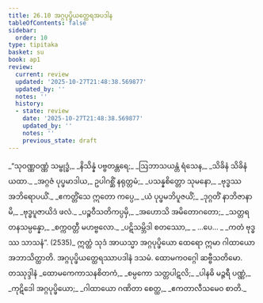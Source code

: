 ```yaml
---
title: 26.10 အဂ္ဂပုပ္ဖိယတ္ထေရအပဒါန
tableOfContents: false
sidebar:
  order: 10
type: tipitaka
basket: su
book: ap1
review:
  current: review
  updated: '2025-10-27T21:48:38.569877'
  updated_by: ''
  notes: ''
  history:
  - state: review
    date: '2025-10-27T21:48:38.569877'
    updated_by: ''
    notes: ''
    previous_state: draft
---
```



<ReviewStatus review={frontmatter.review} showDetails={true} />

<HypothesisAnnotation frontmatter={frontmatter} />

<DynamicBreadcrumb />

<Division number="37" book="ap1" e="ch" v="20" p="259">

<Paragraph number="3148" type="verses" book="ap1">
_“သုဝဏ္ဏဝဏ္ဏံ သမ္ဗုဒ္ဓံ,_  
_နိသိန္နံ ပဗ္ဗတန္တရေ;_  
_ဩဘာသယန္တံ ရံသေန,_  
_သိခိနံ သိခိနံ ယထာ._  

</Paragraph>

</Division>
<Division number="38" book="ap1" e="ch" v="20" p="259">

<Paragraph number="3149" type="verses" book="ap1">
_အဂ္ဂဇံ ပုပ္ဖမာဒါယ,_  
ဥပါဂစ္ဆိံ နရုတ္တမံ;_  
_ပသန္နစိတ္တော သုမနော,_  
_ဗုဒ္ဓဿ အဘိရောပယိံ._  

</Paragraph>

</Division>
<Division number="39" book="ap1" e="ch" v="20" p="259">

<Paragraph number="3150" type="verses" book="ap1">
_ဧကတ္တိံသေ ဣတော ကပ္ပေ,_  
_ယံ ပုပ္ဖမဘိပူဇယိံ;_  
_ဒုဂ္ဂတိံ နာဘိဇာနာမိ,_  
_ဗုဒ္ဓပူဇာယိဒံ ဖလံ._  

</Paragraph>

</Division>
<Division number="40" book="ap1" e="ch" v="20" p="259">

<Paragraph number="3151" type="verses" book="ap1">
_ပဉ္စဝီသတိကပ္ပမှိ,_  
_အဟောသိ အမိတောဂတော;_  
_သတ္တရတနသမ္ပန္နော,_  
_စက္ကဝတ္တီ မဟဗ္ဗလော._  

</Paragraph>

</Division>
<Division number="41" book="ap1" e="ch" v="20" p="259">

<Paragraph number="3152" type="verses" book="ap1">
_ပဋိသမ္ဘိဒါ စတဿော,_  
_ …ပေ… _  
_ကတံ ဗုဒ္ဓဿ သာသနံ”. (2535)_  

</Paragraph>

<Paragraph number="3153" book="ap1">
ဣတ္ထံ သုဒံ အာယသ္မာ အဂ္ဂပုပ္ဖိယော ထေရော ဣမာ ဂါထာယော အဘာသိတ္ထာတိ.

</Paragraph>
</Division>

<Paragraph number="3154" type="center" book="ap1">
အဂ္ဂပုပ္ဖိယတ္ထေရဿာပဒါနံ ဒသမံ.



</Paragraph>

<Paragraph number="3155" type="center" book="ap1">
ထောမကဝဂ္ဂေါ ဆဗ္ဗီသတိမော.



</Paragraph>

<Paragraph number="3156" type="center" book="ap1">
တဿုဒ္ဒါနံ


</Paragraph>

<Paragraph number="3157" type="verses" book="ap1">
_ထောမကေကာသနစိတကံ,_  
_စမ္ပကော သတ္တပါဋလိ;_  
_ပါနဓိ မဉ္ဇရီ ပဏ္ဏံ,_  
_ကုဋိဒေါ အဂ္ဂပုပ္ဖိယော;_  
_ဂါထာယော ဂဏိတာ စေတ္ထ,_  
_ဧကတာလီသမေဝ စာတိ._
</Paragraph>